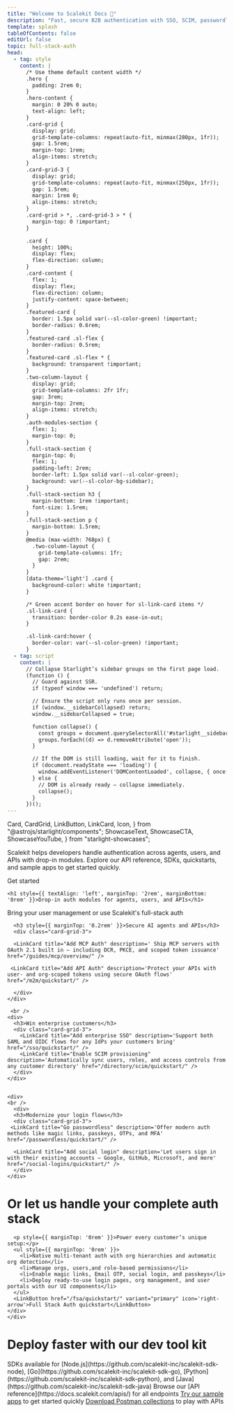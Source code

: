 ```yaml
---
title: "Welcome to Scalekit Docs 👋"
description: "Fast, secure B2B authentication with SSO, SCIM, passwordless, APIs, SDKs, and guides to power your apps—no engineering overhead"
template: splash
tableOfContents: false
editUrl: false
topic: full-stack-auth
head:
  - tag: style
    content: |
      /* Use theme default content width */
      .hero {
        padding: 2rem 0;
      }
      .hero-content {
        margin: 0 20% 0 auto;
        text-align: left;
      }
      .card-grid {
        display: grid;
        grid-template-columns: repeat(auto-fit, minmax(280px, 1fr));
        gap: 1.5rem;
        margin-top: 1rem;
        align-items: stretch;
      }
      .card-grid-3 {
        display: grid;
        grid-template-columns: repeat(auto-fit, minmax(250px, 1fr));
        gap: 1.5rem;
        margin: 1rem 0;
        align-items: stretch;
      }
      .card-grid > *, .card-grid-3 > * {
        margin-top: 0 !important;
      }

      .card {
        height: 100%;
        display: flex;
        flex-direction: column;
      }
      .card-content {
        flex: 1;
        display: flex;
        flex-direction: column;
        justify-content: space-between;
      }
      .featured-card {
        border: 1.5px solid var(--sl-color-green) !important;
        border-radius: 0.6rem;
      }
      .featured-card .sl-flex {
        border-radius: 0.5rem;
      }
      .featured-card .sl-flex * {
        background: transparent !important;
      }
      .two-column-layout {
        display: grid;
        grid-template-columns: 2fr 1fr;
        gap: 3rem;
        margin-top: 2rem;
        align-items: stretch;
      }
      .auth-modules-section {
        flex: 1;
        margin-top: 0;
      }
      .full-stack-section {
        margin-top: 0;
        flex: 1;
        padding-left: 2rem;
        border-left: 1.5px solid var(--sl-color-green);
        background: var(--sl-color-bg-sidebar);
      }
      .full-stack-section h3 {
        margin-bottom: 1rem !important;
        font-size: 1.5rem;
      }
      .full-stack-section p {
        margin-bottom: 1.5rem;
      }
      @media (max-width: 768px) {
        .two-column-layout {
          grid-template-columns: 1fr;
          gap: 2rem;
        }
      }
      [data-theme='light'] .card {
        background-color: white !important;
      }

      /* Green accent border on hover for sl-link-card items */
      .sl-link-card {
        transition: border-color 0.2s ease-in-out;
      }

      .sl-link-card:hover {
        border-color: var(--sl-color-green) !important;
      }
  - tag: script
    content: |
      // Collapse Starlight’s sidebar groups on the first page load.
      (function () {
        // Guard against SSR.
        if (typeof window === 'undefined') return;

        // Ensure the script only runs once per session.
        if (window.__sidebarCollapsed) return;
        window.__sidebarCollapsed = true;

        function collapse() {
          const groups = document.querySelectorAll('#starlight__sidebar details[open]');
          groups.forEach((d) => d.removeAttribute('open'));
        }

        // If the DOM is still loading, wait for it to finish.
        if (document.readyState === 'loading') {
          window.addEventListener('DOMContentLoaded', collapse, { once: true });
        } else {
          // DOM is already ready – collapse immediately.
          collapse();
        }
      })();
---
```


  Card,
  CardGrid,
  LinkButton,
  LinkCard,
  Icon,
} from "@astrojs/starlight/components";
  ShowcaseText,
  ShowcaseCTA,
  ShowcaseYouTube,
} from "starlight-showcases";

<div class="hero-content">

Scalekit helps developers handle authentication across agents, users, and APIs with drop-in modules.
Explore our API reference, SDKs, quickstarts, and sample apps to get started quickly.


<LinkButton href="/fsa/quickstart" variant="primary" icon='rocket'>
  Get started
</LinkButton>
</div>

  <div class="auth-modules-section" id="auth-modules">

    <h1 style={{ textAlign: 'left', marginTop: '2rem', marginBottom: '0rem' }}>Drop-in auth modules for agents, users, and APIs</h1>
   <p style={{ textAlign: 'left', marginBottom: '2rem', marginTop: '0.3rem' }}>Bring your user management or use Scalekit's full-stack auth</p>

      <h3 style={{ marginTop: '0.2rem' }}>Secure AI agents and APIs</h3>
      <div class="card-grid-3">

      <LinkCard title="Add MCP Auth" description=' Ship MCP servers with OAuth 2.1 built in — including DCR, PKCE, and scoped token issuance' href="/guides/mcp/overview/" />

     <LinkCard title="Add API Auth" description='Protect your APIs with user- and org-scoped tokens using secure OAuth flows' href="/m2m/quickstart/" />

      </div>
    </div>

     <br />
    <div>
      <h3>Win enterprise customers</h3>
      <div class="card-grid-3">
        <LinkCard title="Add enterprise SSO" description='Support both SAML and OIDC flows for any IdPs your customers bring' href="/sso/quickstart/" />
        <LinkCard title="Enable SCIM provisioning" description='Automatically sync users, roles, and access controls from any customer directory' href="/directory/scim/quickstart/" />
      </div>
    </div>


    <div>
    <br />
      <div>
      <h3>Modernize your login flows</h3>
      <div class="card-grid-3">
     <LinkCard title="Go passwordless" description='Offer modern auth methods like magic links, passkeys, OTPs, and MFA' href="/passwordless/quickstart/" />

      <LinkCard title="Add social login" description='Let users sign in with their existing accounts — Google, GitHub, Microsoft, and more' href="/social-logins/quickstart/" />
      </div>
    </div>

   <h1 style={{ textAlign: 'left', marginTop: '3rem', marginBottom: '0rem' }}>Or let us handle your complete auth stack</h1>
    <div>
      <div>

      <p style={{ marginTop: '0rem' }}>Power every customer’s unique setup:</p>
      <ul style={{ marginTop: '0rem' }}>
        <li>Native multi-tenant auth with org hierarchies and automatic org detection</li>
        <li>Manage orgs, users,and role-based permissions</li>
        <li>Enable magic links, Email OTP, social login, and passkeys</li>
        <li>Deploy ready-to-use login pages, org management, and user portals with our UI components</li>
      </ul>
      <LinkButton href="/fsa/quickstart/" variant="primary" icon='right-arrow'>Full Stack Auth quickstart</LinkButton>
    </div>
    </div>

  </div>

# Deploy faster with our dev tool kit

<div class="card-grid">

<Card title="SDKs & APIs">
  <SimpleList>
    <CheckItem iconName="seti:webpack">
      SDKs available for [Node.js](https://github.com/scalekit-inc/scalekit-sdk-node), [Go](https://github.com/scalekit-inc/scalekit-sdk-go), [Python](https://github.com/scalekit-inc/scalekit-sdk-python), and [Java](https://github.com/scalekit-inc/scalekit-sdk-java)
    </CheckItem>
    <CheckItem iconName="seti:pipeline">
      Browse our [API reference](https://docs.scalekit.com/apis/) for all endpoints
    </CheckItem>
  </SimpleList>
</Card>

<Card title="Build faster">
  <SimpleList>
    <CheckItem iconName="github">
      <a href="https://github.com/orgs/scalekit-developers/repositories">Try our sample apps</a> to get started quickly
    </CheckItem>
    <CheckItem iconName="document">
      <a href="https://github.com/scalekit-developers/api-collections">Download Postman collections</a> to play with APIs
    </CheckItem>
  </SimpleList>
</Card>

</div>

<Footer />
